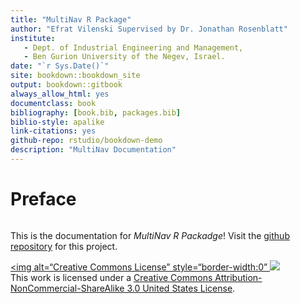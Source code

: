 ```yaml
--- 
title: "MultiNav R Package"
author: "Efrat Vilenski Supervised by Dr. Jonathan Rosenblatt"
institute: 
   - Dept. of Industrial Engineering and Management,
   - Ben Gurion University of the Negev, Israel.
date: "`r Sys.Date()`"
site: bookdown::bookdown_site
output: bookdown::gitbook
always_allow_html: yes
documentclass: book
bibliography: [book.bib, packages.bib]
biblio-style: apalike
link-citations: yes
github-repo: rstudio/bookdown-demo
description: "MultiNav Documentation"
---
```



# Preface

<div id="bg" style="text-align: center">
  <img src="images/book_header_s.PNG" alt="">
</div> 

<p>This is the documentation for <em>MultiNav R Packadge</em>! Visit the <a href="https://github.com/EfratVil/MultiNav">github repository</a> for this project.</p>
<p><a rel="license" href="http://creativecommons.org/licenses/by-nc-sa/3.0/us/"><img alt="Creative Commons License" style="border-width:0"  <img src="https://i.creativecommons.org/l/by-nc-sa/3.0/us/88x31.png" /></a><br />This work  is licensed under a <a rel="license" href="http://creativecommons.org/licenses/by-nc-sa/3.0/us/">Creative Commons Attribution-NonCommercial-ShareAlike 3.0 United States License</a>.</p>
